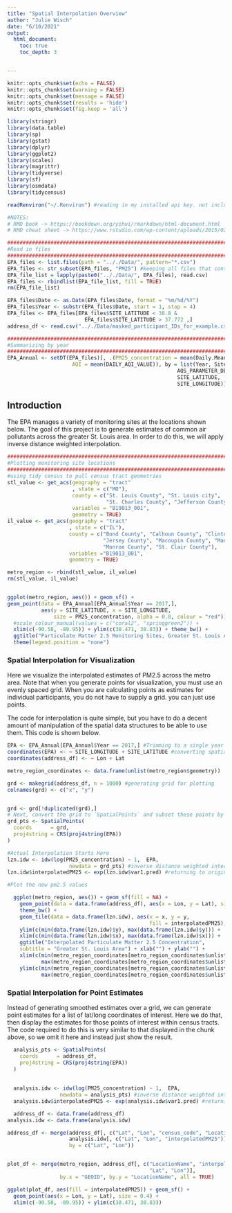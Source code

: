 ```yaml
---
title: "Spatial Interpolation Overview"
author: "Julie Wisch"
date: "6/10/2021"
output:
  html_document:
    toc: true
    toc_depth: 3


---
```


```r
knitr::opts_chunk$set(echo = FALSE)
knitr::opts_chunk$set(warning = FALSE)
knitr::opts_chunk$set(message = FALSE)
knitr::opts_chunk$set(results = 'hide')
knitr::opts_chunk$set(fig.keep = 'all')

library(stringr)
library(data.table)
library(sp)
library(gstat)
library(dplyr)
library(ggplot2)
library(scales)
library(magrittr)
library(tidyverse)
library(sf)
library(osmdata)
library(tidycensus)

readRenviron("~/.Renviron") #reading in my installed api key. not including api key in version pushed to git
```

```r
#NOTES:
# RMD book -> https://bookdown.org/yihui/rmarkdown/html-document.html
# RMD cheat sheet -> https://www.rstudio.com/wp-content/uploads/2015/02/rmarkdown-cheatsheet.pdf
```

```r
################################################################################
#Read in files
################################################################################
EPA_files <- list.files(path = ".././Data/", pattern="*.csv")
EPA_files <- str_subset(EPA_files, "PM25") #keeping all files that contain ___
EPA_file_list = lapply(paste0(".././Data/", EPA_files), read.csv)
EPA_files <- rbindlist(EPA_file_list, fill = TRUE)
rm(EPA_file_list)

EPA_files$Date <- as.Date(EPA_files$Date, format = "%m/%d/%Y")
EPA_files$Year <- substr(EPA_files$Date, start = 1, stop = 4)
EPA_files <- EPA_files[EPA_files$SITE_LATITUDE < 38.8 & 
                         EPA_files$SITE_LATITUDE > 37.772 ,]
address_df <- read.csv(".././Data/masked_participant_IDs_for_example.csv")

################################################################################
#Summarizing by year
################################################################################
EPA_Annual <- setDT(EPA_files)[, .(PM25_concentration = mean(Daily.Mean.PM2.5.Concentration),
                     AQI = mean(DAILY_AQI_VALUE)), by = list(Year, Site.Name,
                                                       AQS_PARAMETER_DESC,
                                                       SITE_LATITUDE,
                                                       SITE_LONGITUDE)]


```

## Introduction

The EPA manages a variety of monitoring sites at the locations shown below. The goal of this project is to generate estimates of common air pollutants across the greater St. Louis area. In order to do this, we will apply inverse distance weighted interpolation.

```r
################################################################################
#Plotting monitoring site locations
################################################################################
#using tidy census to pull census tract geometries
stl_value <- get_acs(geography = "tract"
                     , state = c("MO"),
                     county = c("St. Louis County", "St. Louis city",
                                "St. Charles County", "Jefferson County"),
                     variables = "B19013_001",
                     geometry = TRUE)
il_value <- get_acs(geography = "tract"
                    , state = c("IL"),
                    county = c("Bond County", "Calhoun County", "Clinton County",
                               "Jersey County", "Macoupin County", "Madison County",
                               "Monroe County", "St. Clair County"),
                    variables ="B19013_001",
                    geometry = TRUE)

metro_region <- rbind(stl_value, il_value)
rm(stl_value, il_value)


ggplot(metro_region, aes()) + geom_sf() + 
geom_point(data = EPA_Annual[EPA_Annual$Year == 2017,], 
           aes(y = SITE_LATITUDE, x = SITE_LONGITUDE, 
               size = PM25_concentration, alpha = 0.8, colour = "red")) + 
  #scale_colour_manual(values = c("coral2", "springgreen2")) +
  xlim(c(-90.58, -89.95)) + ylim(c(38.471, 38.83)) + theme_bw() +
  ggtitle("Particulate Matter 2.5 Monitoring Sites, Greater St. Louis Area") + xlab("") + ylab("") +
  theme(legend.position = "none")
```

### Spatial Interpolation for Visualization

Here we visualize the interpolated estimates of PM2.5 across the metro area. Note that when you generate points for visualization, you must use an evenly spaced grid. When you are calculating points as estimates for individual participants, you do not have to supply a grid. you can just use points.

The code for interpolation is quite simple, but you have to do a decent amount of manipulation of the spatial data structures to be able to use them. This code is shown below.

```r
EPA <- EPA_Annual[EPA_Annual$Year == 2017,] #Trimming to a single year
coordinates(EPA) <- ~ SITE_LONGITUDE + SITE_LATITUDE #converting spatial df
coordinates(address_df) <- ~ Lon + Lat

metro_region_coordinates <- data.frame(unlist(metro_region$geometry))

grd <- makegrid(address_df, n = 1000) #generating grid for plotting
colnames(grd) <- c("x", "y")


grd <- grd[!duplicated(grd),]
# Next, convert the grid to `SpatialPoints` and subset these points by the polygon.
grd_pts <- SpatialPoints(
  coords      = grd, 
  proj4string = CRS(proj4string(EPA))
)

#Actual Interpolation Starts Here
lzn.idw <- idw(log(PM25_concentration) ~ 1,  EPA, 
                    newdata = grd_pts) #inverse distance weighted interpolation
lzn.idw$interpolatedPM25 <- exp(lzn.idw$var1.pred) #returning to original units
```

```r
#Plot the new pm2.5 values

  ggplot(metro_region, aes()) + geom_sf(fill = NA) +
    geom_point(data = data.frame(address_df), aes(x = Lon, y = Lat), size = 0.2, alpha = 0.8) +
    theme_bw() +
    geom_tile(data = data.frame(lzn.idw), aes(x = x, y = y, 
                                              fill = interpolatedPM25), alpha = 0.8) +
    ylim(c(min(data.frame(lzn.idw)$y), max(data.frame(lzn.idw)$y))) +
    xlim(c(min(data.frame(lzn.idw)$x), max(data.frame(lzn.idw)$x))) +
    ggtitle("Interpolated Particulate Matter 2.5 Concentration", 
    subtitle = "Greater St. Louis Area") + xlab("") + ylab("") +
    xlim(c(min(metro_region_coordinates[metro_region_coordinates$unlist.metro_region.geometry. < 0,]),
           max(metro_region_coordinates[metro_region_coordinates$unlist.metro_region.geometry. < 0,]))) +
    ylim(c(min(metro_region_coordinates[metro_region_coordinates$unlist.metro_region.geometry. > 0,]),
           max(metro_region_coordinates[metro_region_coordinates$unlist.metro_region.geometry. > 0,]))) 
```

### Spatial Interpolation for Point Estimates

Instead of generating smoothed estimates over a grid, we can generate point estimates for a list of lat/long coordinates of interest. Here we do that, then display the estimates for those points of interest within census tracts. The code required to do this is very similar to that displayed in the chunk above, so we omit it here and instead just show the result.

```r
  analysis_pts <- SpatialPoints(
    coords      = address_df, 
    proj4string = CRS(proj4string(EPA))
  )
  
  
  analysis.idw <- idw(log(PM25_concentration) ~ 1,  EPA, 
                 newdata = analysis_pts) #inverse distance weighted interpolation
  analysis.idw$interpolatedPM25 <- exp(analysis.idw$var1.pred) #returning to original units

  address_df <- data.frame(address_df)
analysis.idw <- data.frame(analysis.idw)  

address_df <- merge(address_df[, c("Lat", "Lon", "census_code", "LocationName")], 
                    analysis.idw[, c("Lat", "Lon", "interpolatedPM25")], 
                    by = c("Lat", "Lon"))


plot_df <- merge(metro_region, address_df[, c("LocationName", "interpolatedPM25", 
                                              "Lat", "Lon")], 
                 by.x = "GEOID", by.y = "LocationName", all = TRUE)

ggplot(plot_df, aes(fill = interpolatedPM25)) + geom_sf() + 
  geom_point(aes(x = Lon, y = Lat), size = 0.4) + 
  xlim(c(-90.58, -89.95)) + ylim(c(38.471, 38.83)) 
```

